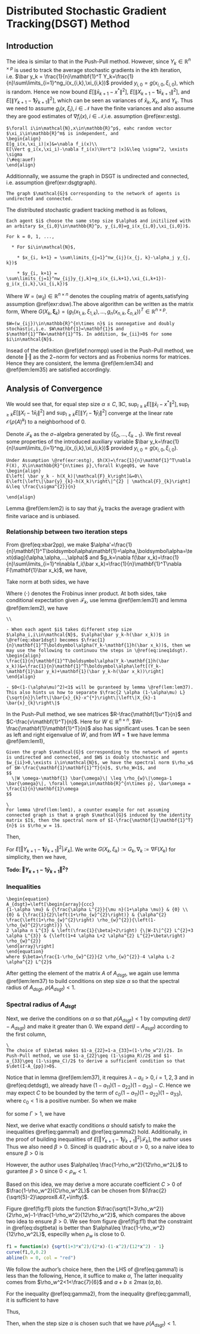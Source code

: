 # Distributed Stochastic Gradient Tracking(DSGT) Method {#sec:dsgt}

## Introduction

The idea is similar to that in the Push-Pull method. However, since $Y_k\in\mathbb{R}^{n\times p}$ is used to track the average stochastic gradients in the $k$th iteration, i.e. $\bar y_k = \frac{1}{n}\mathbf{1}^T Y_k=\frac{1}{n}\sum\limits_{i=1}^ng_i(x_{i,k},\xi_{i,k})$ provided $y_{i,0}=g(x_{i,0},\xi_{i,0})$, which is random. Hence we now bound $E\left[\left\|\bar{x}_{k+1}-x^{*}\right\|^{2}\right]$,
$E\left[\left\|X_{k+1}-\mathbf1 \bar{x}_{k+1}\right\|^{2}\right]$, and $E\left[\left\|Y_{k+1}-\mathbf{1} \bar{y}_{k+1}\right\|^{2}\right]$, which can be seen as variances of $\bar x_k, X_k$, and $Y_k$. Thus we need to assume $g_i(x,\xi_i),i\in\mathcal{N}$ have the finite variances and also assume they are good estimates of $\nabla f_i(x), i\in\mathcal{N}$,i.e. assumption \@ref(exr:estg). 

```exercise

$\forall i\in\mathcal{N},x\in\mathbb{R}^p$, eahc random vector $\xi_i\in\mathbb{R}^m$ is independent, and 
\begin{align}
E[g_i(x,\xi_i)|x]&=\nabla f_i(x)\\
E[\Vert g_i(x,\xi_i)-\nabla f_i(x)\Vert^2 |x]&\leq \sigma^2, \exists \sigma
(\#eq:auef)
\end{align}
```

Additionnally, we assume the graph in DSGT is undirected and connected, i.e. assumption \@ref(exr:dsgtgraph).

```exercise
The graph $\mathcal{G}$ corresponding to the network of agents is undirected and connected.
```

The distributed stochastic gradient tracking method is as follows, 

```example

Each agent $i$ choose the same step size $\alpha$ and initilized with an arbitary $x_{i,0}\in\mathbb{R}^p, y_{i,0}=g_i(x_{i,0},\xi_{i,0})$. 

For k = 0, 1, ...,

  * For $i\in\mathcal{N}$, 
  
    * $x_{i, k+1} = \sum\limits_{j=1}^nw_{ij}(x_{j, k}-\alpha_j y_{j, k})$ 
  
    * $y_{i, k+1} = \sum\limits_{j=1}^nw_{ij}y_{j,k}+g_i(x_{i,k+1},\xi_{i,k+1})-g_i(x_{i,k},\xi_{i,k})$

```
Where $W=(w_{ij})\in\mathbb{R}^{n\times n}$ denotes the coupling matrix of agents,satisfying assumption \@ref(exr:dsw).The above algorithm can be written as the matrix form, 
\begin{align}
X_{k+1}&=\mathbf{W}\left(X_{k}-\alpha Y_{k}\right)\\
Y_{k+1}&=\mathbf{W} Y_{k}+G\left(X_{k+1}, \xi_{k+1}\right)-G\left(X_{k}, \xi_{k}\right)
(\#eq:dsgt)
\end{align}
Where $G(X_k,\boldsymbol\xi_k)=(g_1(x_{1,k},\xi_{1,k}),...,g_n(x_{n,k},\xi_{n,k}))^T\in\mathbb{R}^{n\times p}$.

```exercise
$W=(w_{ij})\in\mathbb{R}^{n\times n}$ is nonnegative and doubly stochastic,i.e. $W\mathbf{1}=\mathbf{1}$ and $\mathbf{1}^TW=\mathbf{1}^T$. In addition, $w_{ii}>0$ for some $i\in\mathcal{N}$.
```


Insead of the definition \@ref(def:normpp) used in the Push-Pull method, we denote $\Vert\cdot\Vert$ as the $2-$norm for vectors and as Frobenius norms for matrices. Hence they are consistent, the lemma \@ref(lem:lem34) and \@ref(lem:lem35) are satisfied accordingly. 


## Analysis of Convergence

We would see that, for equal step size $\alpha\leq C,\exists C$, $\sup _{l \geq k} E\left[\left\|\bar{x}_{l}-x^{*}\right\|^{2}\right], \sup _{l \geq k} E\left[\left\|X_{l}-1 \bar{x}_{l}\right\|^{2}\right] \text { and } \sup _{l \geq k} E\left[\left\|Y_{l}-\mathbf{1} \bar{y}_{l}\right\|^{2}\right]$ converge at the linear rate $\mathcal{O}(\rho(A)^k)$ to a neighborhood of $0$. 


Denote $\mathcal{F}_k$ as the $\sigma-$algebra generated by $\{\xi_0,...,\xi_{k-1}\}$. We first reveal some properties of the introduced auxiliary variable $\bar y_k=\frac{1}{n}\sum\limits_{i=1}^ng_i(x_{i,k},\xi_{i,k})$ provided $y_{i,0}=g(x_{i,0},\xi_{i,0})$. 

```lemma
Under Assumption \@ref(exr:estg), $h(X)=\frac{1}{n}\mathbf{1}^T\nabla F(X), X\in\mathbb{R}^{n\times p},\forall k\geq0$, we have 
\begin{align}
E\left[ \bar y_k - h(X_k)|\mathcal{F}_k\right]&=0\\
E\left[\left\|\bar{y}_{k}-h(X_k)\right\|^{2} | \mathcal{F}_{k}\right] &\leq \frac{\sigma^{2}}{n}

\end{align}
```

Lemma \@ref(lem:lem2) is to say that $\bar y_k$ tracks the average gradient with finite variace and is unbiased.

### Relationship between two iteration steps

From \@ref(eq:xbar2pp), we make $\alpha'=\frac{1}{n}\mathbf{1}^T\boldsymbol\alpha\mathbf{1}=\alpha,\boldsymbol\alpha=\text{diag}(\alpha,\alpha,...,\alpha)$ and $g_k=\nabla f(\bar x_k)=\frac{1}{n}\sum\limits_{i=1}^n\nabla f_i(\bar x_k)=\frac{1}{n}\mathbf{1}^T\nabla F(\mathbf{1}\bar x_k)$, we have, 

\begin{equation}
\bar x_{k+1}-x^* = \bar x_k - \alpha(h(X_k)-\nabla f(\bar x_k))-\alpha \nabla f(\bar x_k)-\alpha (\bar y_k-h(X_k))-x^*
(\#eq:xbar1dsgt)
\end{equation}

Take norm at both sides, we have 

\begin{align}
\Vert \bar x_{k+1}-x^*\Vert^2&=\Vert (\bar x_k-\alpha \nabla f(\bar x_k)-x^*)-\alpha(h(X_k)-\nabla f(\bar x_k))-\alpha(\bar y_k-h(X_k))\Vert^2\\
&=\Vert \bar x_k-\alpha \nabla f(\bar x_k)-x^*\Vert^2 + \alpha^2\Vert h(X_k)-\nabla f(\bar x_k)\Vert ^2 + \alpha^2\Vert \bar y_k-h(X_k)\Vert^2\\ &+ 2\alpha\left\langle\bar x_k-\alpha \nabla f(\bar x_k)-x^*, \nabla f(\bar x_k)-h(X_k)\right\rangle\\&-2\alpha\left\langle\bar x_k-\alpha \nabla f(\bar x_k)-x^*, \bar y_k-h(X_k)\right\rangle\\ &+ 2\alpha^2\left\langle h(X_k)-\nabla f(\bar x_k), \bar y_k-h(X_k)\right\rangle
(\#eq:xbar1normdsgt)
\end{align}
Where $\left\langle\cdot\right\rangle$ denotes the Frobinus inner product. At both sides, take conditional expectation given $\mathcal{F}_k$, use lemma \@ref(lem:lem31) and lemma \@ref(lem:lem2), we have 
\begin{align}
E\left[\Vert \bar x_{k+1}-x^*\Vert^2|\mathcal{F}_k\right]&\leq 
(1-\alpha\mu)^2\Vert \bar x_k - x^*\Vert^2 + \alpha^2\frac{L^2}{n}\Vert X_k-\mathbf{1}\bar x_k\Vert^2+\alpha^2\frac{\sigma^2}{n}\\&+ 2\alpha (1-\alpha\mu)\Vert \bar x_k-x^*\Vert\cdot\frac{L}{\sqrt{n}}\Vert X_k-\mathbf{1}\bar x_k\Vert\\
&\leq (1-\alpha\mu)^2\Vert \bar x_k - x^*\Vert^2 + \alpha^2\frac{L^2}{n}\Vert X_k-\mathbf{1}\bar x_k\Vert^2+\alpha^2\frac{\sigma^2}{n}\\
&+ \alpha\left((1-\alpha\mu)^{2} \mu\left\|\bar{x}_{k}-x^{*}\right\|^{2}+\frac{L^{2}}{\mu n}\left\|X_{k}-1 \bar{x}_{k}\right\|^{2}\right)\\
&=(1-\alpha\mu)(1-(\alpha\mu)^2)\Vert \bar x_k-x^*\Vert^2+\frac{\alpha L^2}{\mu n}(1+\alpha\mu)\Vert X_k-\mathbf{1}\bar x_k\Vert^2 + \\
&\frac{\alpha^2\sigma^2}{n}\\
&\leq 
(1-\alpha\mu)\Vert \bar x_k-x^*\Vert^2+\frac{\alpha L^2}{\mu n}(1+\alpha\mu)\Vert X_k-\mathbf{1}\bar x_k\Vert^2 +\\ &\frac{\alpha^2\sigma^2}{n}

(\#eq:ineq1dsgt)
\end{align}


```remark
\\

- When each agent $i$ takes different step size $\alpha_i,i\in\mathcal{N}$, $\alpha(\bar y_k-h(\bar x_k))$ in \@ref(eq:xbar1dsgt) becomes $\frac{1}{n}\mathbf{1}^T\boldsymbol\alpha(Y_k-\mathbf{1}h(\bar x_k))$, then we may use the following to continuou the steps in \@ref(eq:ineq1dsgt).  
\begin{align}
\frac{1}{n}\mathbf{1}^T\boldsymbol\alpha(Y_k-\mathbf{1}h(\bar x_k))&=\frac{1}{n}\mathbf{1}^T\boldsymbol\alpha\left[(Y_k-\mathbf{1}\bar y_k)+\mathbf{1}(\bar y_k-h(\bar x_k))\right]
\end{align}

- $0<(1-(\alpha\mu)^2)<1$ will be guranteed by lemma \@ref(lem:lem37). This also hints us how to separate $\frac{2 \alpha (1-\alpha\mu) L}{\sqrt{n}}\left\|\bar{x}_{k}-x^{*}\right\|\left\|X_{k}-1 \bar{x}_{k}\right\|$

```

In the Push-Pull method, we see matrices $R-\frac{\mathbf{1}u^T}{n}$ and $C-\frac{v\mathbf{1}^T}{n}$. Here for $W\in\mathbb{R}^{n\times n}$, $W-\frac{\mathbf{1}\mathbf{1}^T}{n}$ also has significant uses. $\mathbf{1}$ can be seen as left and right eigenvalue of $W$, and from $W\mathbf{1}=\mathbf{1}$ we have lemma \@ref(lem:lem1),  

```lemma
Given the graph $\mathcal{G}$ corresponding to the network of agents is undirected and connected, and $W$ is doubly stochastic and $w_{ii}>0,\exists i\in\mathcal{N}$, we have the spectral norm $\rho_w$ of $W-\frac{\mathbf{1}\mathbf{1}^T}{n}$, $\rho_W<1$, and 
$$
  \|W \omega-\mathbf{1} \bar{\omega}\| \leq \rho_{w}\|\omega-1 \bar{\omega}\|, \forall \omega\in\mathbb{R}^{n\times p}, \bar\omega = \frac{1}{n}\mathbf{1}\omega
$$
```

```remark
\
For lemma \@ref(lem:lem1), a counter example for not assuming connected graph is that a graph $\mathcal{G}$ induced by the identity matrix $I$, then the spectral norm of $I-\frac{\mathbf{1}\mathbf{1}^T}{n}$ is $\rho_w = 1$. 

```


Then, 
\begin{align}

\Vert X_{k+1}-\mathbf{1}\bar x_{k+1}\Vert^2&\stackrel{\text{iterate}}{=}
\Vert WX_k-\alpha WY_k-\mathbf{1}(\bar x_k-\alpha\bar y_k)\Vert^2\\
&=\left\|W X_{k}-1 \bar{x}_{k}\right\|^{2}-2 \alpha\left\langle W X_{k}-1 \bar{x}_{k}, W Y_{k}-1 \bar{y}_{k}\right\rangle+\alpha^{2}\left\|W Y_{k}-1 \bar{y}_{k}\right\|^{2}\\
&\leq \rho_{w}^{2}\left\|\mathrm{x}_{k}-1 \bar{x}_{k}\right\|^{2}+\alpha \rho_{w}^{2}\left[\frac{\left(1-\rho_{w}^{2}\right)}{2 \alpha \rho_{w}^{2}}\left\|\mathrm{x}_{k}-1 \bar{x}_{k}\right\|^{2}+\frac{2 \alpha \rho_{w}^{2}}{\left(1-\rho_{w}^{2}\right)}\left\|\mathrm{y}_{k}-1 \bar{y}_{k}\right\|^{2}\right]+\\
&\alpha^{2} \rho_{w}^{2}\left\|\mathrm{y}_{k}-1 \bar{y}_{k}\right\|^{2}\\
&=
\frac{\left(1+\rho_{w}^{2}\right)}{2}\left\|X_{k}-1 \bar{x}_{k}\right\|^{2}+\alpha^{2} \frac{\left(1+\rho_{w}^{2}\right) \rho_{w}^{2}}{\left(1-\rho_{w}^{2}\right)}\left\|Y_{k}-1 \bar{y}_{k}\right\|^{2}
(\#eq:ineq2dsgt)
\end{align}



For $E\left[\Vert Y_{k+1}-\mathbf{1}\bar y_{k+1}\Vert^2|\mathcal{F}_k\right]$. We write $G(X_k,\xi_k):=G_k,\nabla_k:=\nabla F(X_k)$ for simplicity, then we have,

\begin{align}
\Vert Y_{k+1}-\mathbf{1}\bar y_{k+1}\Vert^2&=

\Vert WY_k + G_{k+1} - G_k -\mathbf{1}\bar y_k + \mathbf{1}(\bar y_k-\bar y_{k+1})\Vert^2\\
&= \Vert WY_k -  \mathbf{1}\bar y_k\Vert^2 + 
\Vert G_{k+1} - G_k\Vert^2 + \Vert \mathbf{1}(\bar y_k-\bar y_{k+1})\Vert^2 + \\
&2\langle WY_k - \mathbf{1}\bar y_k, G_{k+1}-G_k\rangle +\\
&2\langle WY_k-\mathbf{1}\bar y_k + G_{k+1}-G_k, \mathbf{1}(\bar y_k-\bar y_{k+1})\rangle \\
&=\Vert WY_k -  \mathbf{1}\bar y_k\Vert^2 + 
\Vert G_{k+1} - G_k\Vert^2 + \Vert \mathbf{1}(\bar y_k-\bar y_{k+1})\Vert^2 + \\
&2\langle WY_k - \mathbf{1}\bar y_k, G_{k+1}-G_k\rangle +\\
&2\langle Y_{k+1}-\mathbf{1}\bar y_{k+1}-\mathbf{1}(\bar y_k-\bar y_{k+1}) , \mathbf{1}(\bar y_k-\bar y_{k+1})\rangle\\
&\stackrel{?}{=}
\Vert WY_k -  \mathbf{1}\bar y_k\Vert^2 + 
\Vert G_{k+1} - G_k\Vert^2 - n\Vert \bar y_k-\bar y_{k+1}\Vert^2 +\\
2\langle WY_k - \mathbf{1}\bar y_k, G_{k+1}-G_k\rangle \\
&\leq \rho^2_w\Vert Y_k-\mathbf{1}\bar y_k\Vert^2+\Vert G_{k+1} - G_k\Vert^2 + 2\langle WY_k - \mathbf{1}\bar y_k, G_{k+1}-G_k\rangle
(\#eq:dsgt31)
\end{align}

__Todo: $\Vert Y_{k+1}-\mathbf{1}\bar y_{k+1}\Vert^2$\leq ? __


### Inequalities

```lemma
\begin{equation}
A_{dsgt}=\left[\begin{array}{ccc}
{1-\alpha \mu} & {\frac{\alpha L^{2}}{\mu n}(1+\alpha \mu)} & {0} \\
{0} & {\frac{1}{2}\left(1+\rho_{w}^{2}\right)} & {\alpha^{2} \frac{\left(1+\rho_{w}^{2}\right) \rho_{w}^{2}}{\left(1-\rho_{w}^{2}\right)}} \\
2 \alpha n L^{3} & \left(\frac{1}{\beta}+2\right) {\|W-I\|^{2} L^{2}+3 \alpha L^{3}} & {\left(1+4 \alpha L+2 \alpha^{2} L^{2}+\beta\right) \rho_{w}^{2}}
\end{array}\right]
\end{equation}
where $\beta=\frac{1-\rho_{w}^{2}}{2 \rho_{w}^{2}}-4 \alpha L-2 \alpha^{2} L^{2}$
```

After getting the element of the matrix $A$ of $A_{dsgt}$, we again use lemma \@ref(lem:lem37) to build conditions on step size $\alpha$ so that the spectral radius of $A_{dsgt}$, $\rho(A_{dsgt})<1$.

### Spectral radius of $A_{dsgt}$

Next, we derive the conditions on $\alpha$ so that $\rho(A_{dsgt})<1$ by computing $det(I-A_{dsgt})$ and make it greater than 0. We expand $det(I-A_{dsgt})$ according to the first column, 

\begin{align}
det(I-A_{dsgt}) &= (1-a_{11})[(1-a_{22})(1-a_{33})-a_{32}a_{23}]-a_{12}a_{23}a_{31}
(\#eq:detdsgt)
\end{align}

```remark
\
The choice of $\beta$ makes $1-a_{22}=1-a_{33}=(1-\rho_w^2)/2$. In Push-Pull method, we use $1-a_{22}\geq (1-\sigma_R)/2$ and $1-a_{33}\geq (1-\sigma_C)/2$ to derive a sufficient condition so that $\det(I-A_{pp})>0$.
```

Notice that in lemma \@ref(lem:lem37), it requires $\lambda-a_{ii}>0, i=1,2,3$ and in \@ref(eq:detdsgt), we already have  $(1-a_{11})(1-a_{22})(1-a_{33})-C$. Hence we may expect $C$ to be bounded by the term of $c_0(1-a_{11})(1-a_{22})(1-a_{33})$, where $c_0<1$ is a positive number. So when we make 

\begin{align}
a_{23}a_{32}&\leq \frac{1}{\Gamma}(1-a_{22})(1-a_{33})=\frac{1}{\Gamma}(\frac{1-\rho_w^2}{2})^2,\\
(\#eq:gamma1)
\end{align}

\begin{align}
a_{12}a_{23}a_{31}&\leq \frac{1}{\Gamma+1}(1-a_{11})[(1-a_{22})(1-a_{33})-a_{32}a_{23}]
(\#eq:gamma2)
\end{align}

for some $\Gamma >1$, we have 

\begin{equation}
det(I-A_{dsgt}) \geq \frac{\Gamma-1}{\Gamma+1}(1-a_{11})(1-a_{22})(1-a_{33})>0
\end{equation}

Next, we derive what exactly conditions $\alpha$ should satisfy to make the inequalities \@ref(eq:gamma1) and \@ref(eq:gamma2) hold. Additionally, in the proof of building inequalities of $E\left[\Vert Y_{k+1}-\mathbf{1}\bar y_{k+1}\Vert^2|\mathcal{F}_k\right]$, the author uses
\begin{align}
2\|\mathbf{W}-\mathbf{I}\| L \rho_{w}\left\|Y_{k}-\mathbf{1} \bar{y}_{k}\right\|\left\|X_{k}-1 \bar{x}_{k}\right\|\leq
\beta \rho_{w}^{2} \left\|Y_{k}-1 \bar{y}_{k}\right\|^{2} | \mathcal{F}_{k}+\frac{1}{\beta}\|\mathbf{W}-\mathbf{I}\|^{2} L^{2}\left\|X_{k}-1 \bar{x}_{k}\right\|^{2}
\end{align}
Thus we also need $\beta>0$. Since$\beta$ is quadratic about $\alpha>0$, so a naive idea to ensure $\beta>0$ is  
\begin{equation}
0<\alpha < \frac{\sqrt{1+3\rho_w^2}}{2\rho_wL}-\frac{1}{L}
(\#eq:dsgtalpha1)
\end{equation}


However, the author uses $\alpha\leq \frac{1-\rho_w^2}{12\rho_w^2L}$ to gurantee $\beta>0$ since $0<\rho_w<1$. 
\begin{align}
\beta \geq \frac{1-\rho_{w}^{2}}{2 \rho_{w}^{2}}-\frac{1-\rho_{w}^{2}}{3 \rho_{w}}-\frac{\left(1-\rho_{w}^{2}\right)^{2}}{72 \rho_{w}^{2}} \geq \frac{11\left(1-\rho_{w}^{2}\right)}{72 \rho_{w}^{2}} \geq \frac{1-\rho_{w}^{2}}{8 \rho_{w}^{2}}>0
(\#eq:dsgtbeta)
\end{align}

Based on this idea, we may derive a more accurate coefficient $C>0$ of $\frac{1-\rho_w^2}{C\rho_w^2L}$ can be chosen from $(\frac{2}{\sqrt{5}-2}\approx8.47,+\infty)$.

Figure \@ref(fig:f1) plots the function $\frac{\sqrt{1+3\rho_w^2}}{2\rho_w}-1-\frac{1-\rho_w^2}{12\rho_w^2}$, which compares the above two idea to ensure $\beta>0$. We see from figure \@ref(fig:f1) that the constraint in \@ref(eq:dsgtbeta) is better than $\alpha\leq \frac{1-\rho_w^2}{12\rho_w^2L}$, especilly when $\rho_w$ is close to $0$.

```r
f1 = function(x) {sqrt(1+3*x^2)/(2*x)-(1-x^2)/(12*x^2) - 1}
curve(f1,0,0.2)
abline(h = 0, col = "red")
```


We follow the author's choice here, then the LHS of \@ref(eq:gamma1) is less than the following, 
\begin{equation}
\frac{\left(1+\rho_{w}^{2}\right) \rho_{w}^{2}}{\left(1-\rho_{w}^{2}\right)}\alpha^{2}\left[\frac{\left(2+6 \rho_{w}^{2}\right)}{\left(1-\rho_{w}^{2}\right)}\|\mathbf{W}-\mathbf{I}\|^{2} L^{2}+\frac{\left(1-\rho_{w}^{2}\right)}{4 \rho_{w}^{2}} L^{2}\right]\leq RHS=\frac{\left(1-\rho_{w}^{2}\right)^{2}}{4 \Gamma}
(\#eq:dsgtalpha21)
\end{equation}
Hence, it suffice to make $\alpha$,
\begin{equation}

\alpha\leq \frac{\left(1-\rho_{w}^{2}\right)^{2}}{2 \sqrt{\Gamma} L \max \left(6 \rho_{w}\|\mathbf{W}-\mathbf{I}\|, 1-\rho_{w}^{2}\right)}\leq \frac{\left(1-\rho_{w}^{2}\right)^{2}}{L \sqrt{\Gamma\left(1+\rho_{w}^{2}\right)} \sqrt{4 \rho_{w}^{2}\left(2+6 \rho_{w}^{2}\right)\|\mathbf{W}-\mathbf{I}\|^{2}+\left(1-\rho_{w}^{2}\right)^{2}}}

\end{equation}
The latter inequality comes from $\rho_w^2<1<\frac{7}{6}$ and $a+b\leq 2\max(a,b)$.

For the inequality \@ref(eq:gamma2), from the inequality \@ref(eq:gamma1), it is sufficient to have 
\begin{equation}

a_{12} a_{23} a_{31}\leq
\frac{(\Gamma-1)}{\Gamma(\Gamma+1)}\left(1-a_{11}\right)\left(1-a_{22}\right)\left(1-a_{33}\right)
\end{equation}

Thus, 

\begin{equation}
\alpha \leq \frac{\left(1-\rho_{w}^{2}\right)}{3 \rho_{w}^{2 / 3} L}\left[\frac{\mu^{2}}{L^{2}} \frac{(\Gamma-1)}{\Gamma(\Gamma+1)}\right]^{1 / 3}
\end{equation}

Then, when the step size $\alpha$ is chosen such that 
\begin{equation}
\alpha \leq \min \left\{\frac{\left(1-\rho_{w}^{2}\right)}{12 \rho_{w} L}, \frac{\left(1-\rho_{w}^{2}\right)^{2}}{2 \sqrt{\Gamma} L \max \left\{6 \rho_{w}\|\mathbf{W}-\mathbf{I}\|, 1-\rho_{w}^{2}\right\}}, \frac{\left(1-\rho_{w}^{2}\right)}{3 \rho_{w}^{2 / 3} L}\left[\frac{\mu^{2}}{L^{2}} \frac{(\Gamma-1)}{\Gamma(\Gamma+1)}\right]^{1 / 3}\right\}
(\#eq:dsgtalpha)
\end{equation}
we have $\rho(A_{dsgt})<1$.


